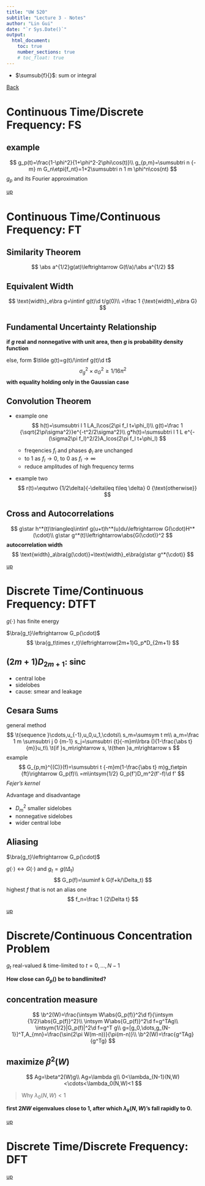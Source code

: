 ```yaml
---
title: "UW 520"
subtitle: "Lecture 3 - Notes"
author: "Lin Gui"
date: "`r Sys.Date()`"
output:
  html_document:
    toc: true
    number_sections: true
    # toc_float: true
---
```

<span id="jump"></span>

* $\sumsub{f}{}$: sum or integral

[Back](course_uw_520.html)

# Continuous Time/Discrete Frequency: FS

## example

$$
g_p(t)=\frac{1-\phi^2}{1+\phi^2-2\phi\cos(t)}\\
g_{p,m}=\sumsubtri n {-m} m G_n\etpi{f_nt}=1+2\sumsubtri n 1 m \phi^n\cos(nt)
$$
$g_p$ and its Fourier approximation

[up](#jump)

# Continuous Time/Continuous Frequency: FT

## Similarity Theorem

$$
\abs a^{1/2}g(at)\leftrightarrow G(f/a)/\abs a^{1/2}
$$

## Equivalent Width

$$
\text{width}_e\bra g=\intinf g(t)\d t/g(0)\\
=\frac 1 {\text{width}_e\bra G}
$$

## Fundamental Uncertainty Relationship

**if $g$ real and nonnegative with unit area, then $g$ is probability density function**

else, form $\tilde g(t)=g(t)/\intinf g(t)\d t$
$$
\sigma_g^2\times\sigma^2_G\geq 1/16\pi^2
$$
**with equality holding only in the Gaussian case**

## Convolution Theorem

* example one
  $$
  h(t)=\sumsubtri l 1 LA_l\cos(2\pi f_l t+\phi_l)\\
  g(t)=\frac 1 {\sqrt{2\pi\sigma^2}}e^{-t^2/2\sigma^2}\\
  g*h(t)=\sumsubtri l 1 L e^{-(\sigma2\pi f_l)^2/2}A_lcos(2\pi f_l t+\phi_l)
  $$

  * freqencies $f_l$ and phases $\phi_l$ are unchanged
  * to 1 as $f_l\rightarrow 0$, to 0 as $f_l\rightarrow\infty$
  * reduce amplitudes of high frequency terms

* example two
  $$
  r(t)=\equtwo {1/2\delta}{-\delta\leq t\leq \delta} 0 {\text{otherwise}}
  $$


## Cross and Autocorrelations

$$
g\star h^*(t)\triangleq\intinf g(u+t)h^*(u)du\leftrightarrow G(\cdot)H^*(\cdot)\\
g\star g^*(t)\leftrightarrow\abs{G(\cdot)}^2
$$
**autocorrelation width**
$$
\text{width}_a\bra{g(\cdot)}=\text{width}_e\bra{g\star g^*(\cdot)}
$$

[up](#jump)

# Discrete Time/Continuous Frequency: DTFT

$g(\cdot)$ has finite energy

$\bra{g_t}\leftrightarrow G_p(\cdot)$
$$
\bra{g_t\times r_t}\leftrightarrow(2m+1)G_p*D_{2m+1}
$$

## $(2m+1)D_{2m+1}$: sinc

* central lobe
* sidelobes
* cause: smear and leakage

## Cesara Sums

general method
$$
\t{sequence }\cdots,u_{-1},u_0,u_1,\cdots\\
s_m=\sumsym t m\\
a_m=\frac 1 m \sumsubtri j 0 {m-1} s_j=\sumsubtri {t}{-m}m\lrbra (){1-\frac{\abs t}{m}}u_t\\
\t{if }s_m\rightarrow s, \t{then }a_m\rightarrow s
$$
example
$$
G_{p,m}^{(C)}(f)=\sumsubtri t {-m}m(1-\frac{\abs t} m)g_t\etpin {ft}\rightarrow G_p(f)\\
=m\intsym{1/2} G_p(f')D_m^2(f'-f)\d f'
$$
_Fejer's kernel_

Advantage and disadvantage

* $D^2_m$ smaller sidelobes
* nonnegative sidelobes
* wider central lobe

## Aliasing

$\bra{g_t}\leftrightarrow G_p(\cdot)$

$g(\cdot)\leftrightarrow G(\cdot)$ and $g_t=g(t\Delta_t)$
$$
G_p(f)=\suminf k G(f+k/\Delta_t)
$$
highest $f$ that is not an alias one 
$$
f_n=\frac 1 {2\Delta t}
$$

[up](#jump)

# Discrete/Continuous Concentration Problem

$g_t$ real-valued & time-limited to $t=0,\dots,N-1$

**How close can $G_p()$ be to bandlimited?**

## concentration measure

$$
\b^2(W)=\frac{\intsym W\abs{G_p(f)}^2\d f}{\intsym {1/2}\abs{G_p(f)}^2}\\
\intsym W\abs{G_p(f)}^2\d f=g^TAg\\
\intsym{1/2}|G_p(f)|^2\d f=g^T g\\
g=[g_0,\dots,g_{N-1}]^T,A_{mn}=\frac{\sin(2\pi W(m-n))}{\pi(m-n)}\\
\b^2(W)=\frac{g^TAg}{g^Tg}
$$

## maximize $\beta^2(W)$

$$
Ag=\beta^2(W)g\\
Ag=\lambda g\\
0<\lambda_{N-1}(N,W)<\cdots<\lambda_0(N,W)<1
$$

> Why $\lambda_0(N,W)<1$

**first $2NW$ eigenvalues close to 1, after which $\lambda_k(N,W)$'s fall rapidly to 0.**

[up](#jump)

# Discrete Time/Discrete Frequency: DFT

[up](#jump)